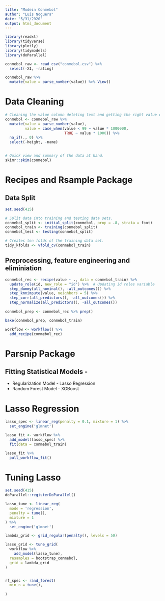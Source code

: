 ```yaml
---
title: "Modein Conmebol"
author: "Luis Noguera"
date: "5/31/2020"
output: html_document
---
```


```r
library(readxl)
library(tidyverse)
library(plotly)
library(tidymodels)
library(doParallel)

conmebol_raw <- read_csv("conmebol.csv") %>%
  select(-X1, -rating) 

conmebol_raw %>%
  mutate(value = parse_number(value)) %>% View()
```


# Data Cleaning

```r

# Cleaning the value column deleting text and getting the right value of the player.
conmebol <- conmebol_raw %>%
  mutate(value = parse_number(value), 
         value = case_when(value < 99 ~ value * 1000000, 
                           TRUE ~ value * 1000)) %>%
  na_if(., 0) %>%
  select(-height, -name)
  

# Quick view and summary of the data at hand.
skimr::skim(conmebol)

```

# Recipes and Rsample Package

## Data Split

```r

set.seed(415)

# Split data into training and testing data sets. 
conmebol_split <- initial_split(conmebol, prop = .8, strata = foot)
conmebol_train <- training(conmebol_split) 
conmebol_test <- testing(conmebol_split)

# Creates ten folds of the training data set.
tidy_kfolds <- vfold_cv(conmebol_train)

```

## Preprocessing, feature engineering and eliminiation


```r

conmebol_rec <- recipe(value ~ ., data = conmebol_train) %>%
  update_role(id, new_role = "id") %>%  # Updating id roles variable
  step_dummy(all_nominal(), -all_outcomes()) %>%
  step_knnimpute(value, neighbors = 5) %>%
  step_corr(all_predictors(), -all_outcomes()) %>%
  step_normalize(all_predictors(), -all_outcomes()) 
  
conmebol_prep <- conmebol_rec %>% prep()

bake(conmebol_prep, conmebol_train)

workflow <- workflow() %>%
  add_recipe(conmebol_rec)

```

# Parsnip Package

## Fitting Statistical Models - 

- Regularization Model - Lasso Regression
- Random Forest Model - XGBoost



# Lasso Regression


```r

lasso_spec <- linear_reg(penalty = 0.1, mixture = 1) %>%
  set_engine('glmnet')

lasso_fit <- workflow %>%
  add_model(lasso_spec) %>%
  fit(data = conmebol_train)

lasso_fit %>% 
  pull_workflow_fit()

```


# Tuning Lasso

```r
set.seed(415)
doParallel::registerDoParallel()

lasso_tune <- linear_reg(
  mode = 'regression',
  penalty = tune(),
  mixture = 1
) %>%
  set_engine('glmnet')

lambda_grid <- grid_regular(penalty(), levels = 50)

lasso_grid <- tune_grid(
  workflow %>%
    add_model(lasso_tune),
  resamples = bootstrap_conmebol,
  grid = lambda_grid
)



```


```r


rf_spec <- rand_forest(
  min_n = tune(),
  
)




```

